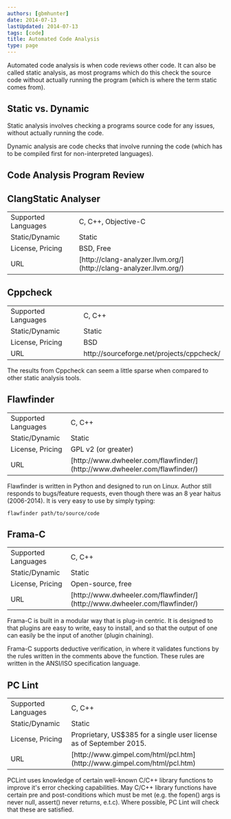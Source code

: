 ```yaml
---
authors: [gbmhunter]
date: 2014-07-13
lastUpdated: 2014-07-13
tags: [code]
title: Automated Code Analysis
type: page
---
```


Automated code analysis is when code reviews other code. It can also be called static analysis, as most programs which do this check the source code without actually running the program (which is where the term static comes from).

## Static vs. Dynamic

Static analysis involves checking a programs source code for any issues, without actually running the code.

Dynamic analysis are code checks that involve running the code (which has to be compiled first for non-interpreted languages).

## Code Analysis Program Review

## ClangStatic Analyser

<table ><tbody ><tr >
<td >Supported Languages</td>
<td >C, C++, Objective-C</td>
</tr>
<tr >
<td >Static/Dynamic</td>
<td >Static</td>
</tr>
<tr >
<td >License, Pricing</td>
<td >BSD, Free</td>
</tr>
<tr >
<td >URL</td>
<td >[http://clang-analyzer.llvm.org/](http://clang-analyzer.llvm.org/)</td>
</tr>
</tbody></table>

## Cppcheck

<table ><tbody ><tr >
<td >Supported Languages</td>
<td >C, C++</td>
</tr><tr >
<td >Static/Dynamic</td>
<td >Static</td>
</tr><tr >
<td >License, Pricing</td>
<td >BSD</td>
</tr><tr >
<td >URL</td>
<td >http://sourceforge.net/projects/cppcheck/</td>
</tr></tbody></table>

The results from Cppcheck can seem a little sparse when compared to other static analysis tools.

## Flawfinder

<table ><tbody ><tr >
<td >Supported Languages</td>
<td >C, C++</td>
</tr><tr >
<td >Static/Dynamic</td>
<td >Static</td>
</tr><tr >
<td >License, Pricing</td>
<td >GPL v2 (or greater)</td>
</tr><tr >
<td >URL</td>
<td >[http://www.dwheeler.com/flawfinder/](http://www.dwheeler.com/flawfinder/)</td>
</tr></tbody></table>

Flawfinder is written in Python and designed to run on Linux. Author still responds to bugs/feature requests, even though there was an 8 year haitus (2006-2014). It is very easy to use by simply typing:
    
    flawfinder path/to/source/code

## Frama-C

<table ><tbody ><tr >
<td >Supported Languages</td>
<td >C, C++</td>
</tr><tr >
<td >Static/Dynamic</td>
<td >Static</td>
</tr><tr >
<td >License, Pricing</td>
<td >Open-source, free</td>
</tr><tr >
<td >URL</td>
<td >[http://www.dwheeler.com/flawfinder/](http://www.dwheeler.com/flawfinder/)</td>
</tr></tbody></table>

Frama-C is built in a modular way that is plug-in centric. It is designed to that plugins are easy to write, easy to install, and so that the output of one can easily be the input of another (plugin chaining).

Frama-C supports deductive verification, in where it validates functions by the rules written in the comments above the function. These rules are written in the ANSI/ISO specification language.

## PC Lint

<table ><tbody ><tr >
<td >Supported Languages</td>
<td >C, C++</td>
</tr><tr >
<td >Static/Dynamic</td>
<td >Static</td>
</tr><tr >
<td >License, Pricing</td>
<td >Proprietary, US$385 for a single user license as of September 2015.</td>
</tr><tr >
<td >URL</td>
<td >[http://www.gimpel.com/html/pcl.htm](http://www.gimpel.com/html/pcl.htm)</td>
</tr></tbody></table>

PCLint uses knowledge of certain well-known C/C++ library  functions to improve it's error checking capabilities. May C/C++ library functions have certain pre and post-conditions which must be met (e.g. the fopen() args is never null, assert() never returns, e.t.c). Where possible, PC Lint will check that these are satisfied.
